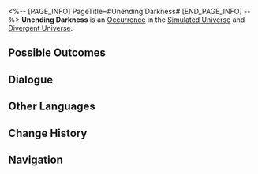 <%-- [PAGE_INFO]
PageTitle=#Unending Darkness#
[END_PAGE_INFO] --%>
{{Stub}}
{{Simulated Universe Event Infobox
|id            = 11401
|title         = 
|image         = Occurrence Default.png
|domains_su    = Unknown
|domains_swarm = Unknown
|domains_gng   = Unknown
|domains_du    = Unknown
|domains_und   = 
|requirements  = 
|prev          = 
|next          = 
|characters    = 
|factions      = 
|order         = 075
|order_du      = 017
}}
'''Unending Darkness''' is an [[Divergent Universe/Occurrence|Occurrence]] in the [[Simulated Universe]] and [[Divergent Universe]].

==Possible Outcomes==
{{Possible Outcomes
|choice_1 = Enjoy something...
|result_1 = Randomly Enhances 1 Blessing of Nihility
|path_1   = Nihility
|modes_1  = swarm

|choice_2 = You can be more "indulged."
|result_2 = Gain 1 3-star Blessing(s) of Nihility and 1 random Negative Curio(s).
|path_2   = Erudition
|modes_2  = gng

|choice_3 = You can be more "indulged."
|result_3 = Obtain 3 random Negative Curio(s) and 2 random Blessing(s) of 1- to 2-star rarity.
|modes_3  = du

|choice_4 = Head into the darkness.
|result_4 = There seems to be a giant shapeless black net before you...

|choice_5 = Fight the pull.
|result_5 = Your scattered attention needs to focus.

}}
<!--
==Gameplay Notes==
* 
-->
==Dialogue==
{{Dialogue Start}}
:{{tx}}
{{Dialogue End}}

==Other Languages==
{{Other Languages
|en   = Unending Darkness
|zhs  = 无尽黑暗
|zht  = 無盡黑暗
|ja   = {{Rubi|果|は}}て{{Rubi|無|な}}き{{Rubi|暗闇|くらやみ}}
|ko   = 끝없는 어둠
|es   = Oscuridad infinita
|fr   = Ténèbres infinies
|ru   = Бескрайняя тьма
|th   = ความมืดที่ไม่สิ้นสุด
|vi   = Bóng Đêm Vô Tận
|de   = Endlose Dunkelheit
|id   = Kegelapan Tanpa Akhir
|pt   = Escuridão Infinita
}}

==Change History==
{{Change History|1.0}}

==Navigation==
{{Occurrence Navbox}}